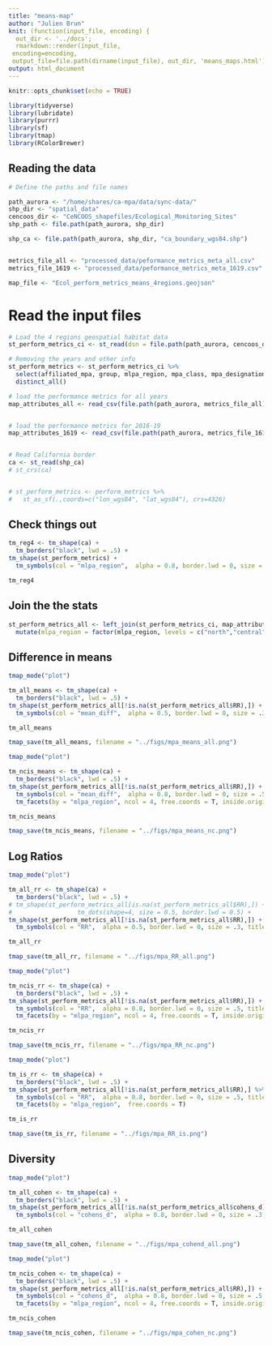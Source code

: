 ```yaml
---
title: "means-map"
author: "Julien Brun"
knit: (function(input_file, encoding) {
  out_dir <- '../docs';
  rmarkdown::render(input_file,
 encoding=encoding,
 output_file=file.path(dirname(input_file), out_dir, 'means_maps.html'))})
output: html_document
---
```


```r
knitr::opts_chunk$set(echo = TRUE)
```

```r
library(tidyverse)
library(lubridate)
library(purrr)
library(sf)
library(tmap)
library(RColorBrewer)
```

## Reading the data

```r

# Define the paths and file names

path_aurora <- "/home/shares/ca-mpa/data/sync-data/"
shp_dir <- "spatial_data"
cencoos_dir <- "CeNCOOS_shapefiles/Ecological_Monitoring_Sites"
shp_path <- file.path(path_aurora, shp_dir)

shp_ca <- file.path(path_aurora, shp_dir, "ca_boundary_wgs84.shp")


metrics_file_all <- "processed_data/peformance_metrics_meta_all.csv" 
metrics_file_1619 <- "processed_data/peformance_metrics_meta_1619.csv" 

map_file <- "Ecol_perform_metrics_means_4regions.geojson"


```


# Read the input files


```r

# Load the 4 regions geospatial habitat data
st_perform_metrics_ci <- st_read(dsn = file.path(path_aurora, cencoos_dir, "sampling_sites_4regions.geojson")) 

# Removing the years and other info
st_perform_metrics <- st_perform_metrics_ci %>% 
  select(affiliated_mpa, group, mlpa_region, mpa_class, mpa_designation, variable, indicator, mpa.year) %>%
  distinct_all()

# load the performance metrics for all years
map_attributes_all <- read_csv(file.path(path_aurora, metrics_file_all))


# load the performance metrics for 2016-19
map_attributes_1619 <- read_csv(file.path(path_aurora, metrics_file_1619)) 


# Read California border
ca <- st_read(shp_ca)
# st_crs(ca)


# st_perform_metrics <- perform_metrics %>% 
#   st_as_sf(.,coords=c("lon_wgs84", "lat_wgs84"), crs=4326)

```
## Check things out

```r
tm_reg4 <- tm_shape(ca) + 
  tm_borders("black", lwd = .5) +
tm_shape(st_perform_metrics) + 
  tm_symbols(col = "mlpa_region",  alpha = 0.8, border.lwd = 0, size = .2, title.col = "Main Regions")

tm_reg4

```
## Join the  the stats


```r
st_perform_metrics_all <- left_join(st_perform_metrics_ci, map_attributes_all, by = c("group", "affiliated_mpa", "mlpa_region", "mpa_class", "variable", "indicator")) %>%
  mutate(mlpa_region = factor(mlpa_region, levels = c("north","central","island","south")))
```


## Difference in means


```r
tmap_mode("plot")

tm_all_means <- tm_shape(ca) + 
  tm_borders("black", lwd = .5) +
tm_shape(st_perform_metrics_all[!is.na(st_perform_metrics_all$RR),]) + 
  tm_symbols(col = "mean_diff",  alpha = 0.5, border.lwd = 0, size = .3, title.col = "Diff. Means", palette = "Spectral", style = "quantile") 

tm_all_means

tmap_save(tm_all_means, filename = "../figs/mpa_means_all.png")
```


```r
tmap_mode("plot")

tm_ncis_means <- tm_shape(ca) + 
  tm_borders("black", lwd = .5) +
tm_shape(st_perform_metrics_all[!is.na(st_perform_metrics_all$RR),]) + 
  tm_symbols(col = "mean_diff",  alpha = 0.8, border.lwd = 0, size = .5, title.col = "Main Regions", palette = "Spectral", style = "quantile") + 
  tm_facets(by = "mlpa_region", ncol = 4, free.coords = T, inside.original.bbox = F)

tm_ncis_means

tmap_save(tm_ncis_means, filename = "../figs/mpa_means_nc.png")
```

## Log Ratios

```r
tmap_mode("plot")

tm_all_rr <- tm_shape(ca) + 
  tm_borders("black", lwd = .5) +
# tm_shape(st_perform_metrics_all[is.na(st_perform_metrics_all$RR),]) +
#                  tm_dots(shape=4, size = 0.5, border.lwd = 0.5) +
tm_shape(st_perform_metrics_all[!is.na(st_perform_metrics_all$RR),]) + 
  tm_symbols(col = "RR",  alpha = 0.5, border.lwd = 0, size = .3, title.col = "log Ratio", palette = "Spectral", style = "quantile") 

tm_all_rr

tmap_save(tm_all_rr, filename = "../figs/mpa_RR_all.png")
```

```r
tmap_mode("plot")

tm_ncis_rr <- tm_shape(ca) + 
  tm_borders("black", lwd = .5) +
tm_shape(st_perform_metrics_all[!is.na(st_perform_metrics_all$RR),]) + 
  tm_symbols(col = "RR",  alpha = 0.8, border.lwd = 0, size = .5, title.col = "Main Regions", palette = "Spectral", style = "quantile") + 
  tm_facets(by = "mlpa_region", ncol = 4, free.coords = T, inside.original.bbox = F)

tm_ncis_rr

tmap_save(tm_ncis_rr, filename = "../figs/mpa_RR_nc.png")
```

```r
tmap_mode("plot")

tm_is_rr <- tm_shape(ca) + 
  tm_borders("black", lwd = .5) +
tm_shape(st_perform_metrics_all[!is.na(st_perform_metrics_all$RR),] %>% filter(mlpa_region %in% c("island", "south"))) + 
  tm_symbols(col = "RR",  alpha = 0.8, border.lwd = 0, size = .5, title.col = "Main Regions", palette = "Spectral", style = "quantile") + 
  tm_facets(by = "mlpa_region",  free.coords = T)

tm_is_rr

tmap_save(tm_is_rr, filename = "../figs/mpa_RR_is.png")

```

## Diversity
```r
tmap_mode("plot")

tm_all_cohen <- tm_shape(ca) + 
  tm_borders("black", lwd = .5) +
tm_shape(st_perform_metrics_all[!is.na(st_perform_metrics_all$cohens_d),]) + 
  tm_symbols(col = "cohens_d",  alpha = 0.8, border.lwd = 0, size = .3, title.col = "Cohen’s d", palette = "-plasma", style = "quantile") 

tm_all_cohen

tmap_save(tm_all_cohen, filename = "../figs/mpa_cohend_all.png")
```


```r
tmap_mode("plot")

tm_ncis_cohen <- tm_shape(ca) + 
  tm_borders("black", lwd = .5) +
tm_shape(st_perform_metrics_all[!is.na(st_perform_metrics_all$RR),]) + 
  tm_symbols(col = "cohens_d",  alpha = 0.8, border.lwd = 0, size = .5, title.col = "Main Regions", palette = "Spectral", style = "quantile") + 
  tm_facets(by = "mlpa_region", ncol = 4, free.coords = T, inside.original.bbox = F)

tm_ncis_cohen

tmap_save(tm_ncis_cohen, filename = "../figs/mpa_cohen_nc.png")
```


